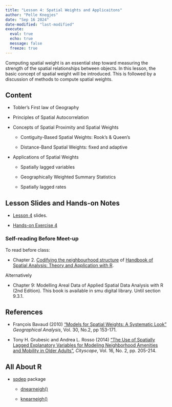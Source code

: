 ```yaml
---
title: "Lesson 4: Spatial Weights and Applicaitons"
author: "Pelle Knegjes"
date: "Sep 16 2024"
date-modified: "last-modified"
execute: 
  eval: true
  echo: true
  message: false
  freeze: true
---
```


Computing spatial weight is an essential step toward measuring the strength of the spatial relationships between objects. In this lesson, the basic concept of spatial weight will be introduced. This is followed by a discussion of methods to compute spatial weights.

## **Content**

-   Tobler’s First law of Geography

-   Principles of Spatial Autocorrelation

-   Concepts of Spatial Proximity and Spatial Weights

    -   Contiguity-Based Spatial Weights: Rook’s & Queen’s

    -   Distance-Band Spatial Weights: fixed and adaptive

-   Applications of Spatial Weights

    -   Spatially lagged variables

    -   Geographically Weighted Summary Statistics

    -   Spatially lagged rates

## **Lesson Slides and Hands-on Notes**

-   [Lesson 4](https://isss626-ay2024-25aug.netlify.app/lesson/lesson04/lesson04-spatial_weights) slides.

-   [Hands-on Exercise 4](SpatialWeightsandApplications.html)

### **Self-reading Before Meet-up**

To read before class:

-   Chapter 2. [Codifying the neighbourhood structure](https://www.insee.fr/en/statistiques/fichier/3635545/imet131-f-chapitre-2.pdf) of [Handbook of Spatial Analysis: Theory and Application with R](https://www.insee.fr/en/information/3635545).

Alternatively

-   Chapter 9: Modelling Areal Data of Applied Spatial Data Analysis with R (2nd Edition). This book is available in smu digital library. Until section 9.3.1.

## **References**

-   François Bavaud (2010) [“Models for Spatial Weights: A Systematic Look”](https://onlinelibrary.wiley.com/doi/abs/10.1111/j.1538-4632.1998.tb00394.x) *Geographical Analysis*, Vol. 30, No.2, pp 153-171.

-   Tony H. Grubesic and Andrea L. Rosso (2014) [“The Use of Spatially Lagged Explanatory Variables for Modeling Neighborhood Amenities and Mobility in Older Adults”](https://www-jstor-org.libproxy.smu.edu.sg/stable/26326897?sid=primo&seq=1#metadata_info_tab_contents), *Cityscape*, Vol. 16, No. 2, pp. 205-214.

## **All About R**

-   [spdep](https://r-spatial.github.io/spdep/articles/CO69.html) package

    -   [dnearneigh()](https://r-spatial.github.io/spdep/reference/dnearneigh.html)

    -   [knearneigh()](https://r-spatial.github.io/spdep/reference/knearneigh.html)
